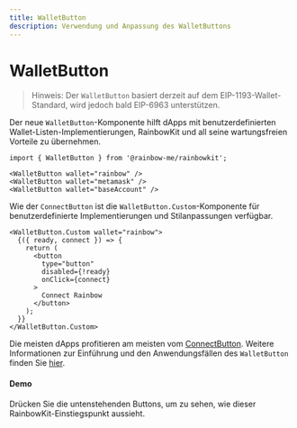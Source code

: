 ```yaml
---
title: WalletButton
description: Verwendung und Anpassung des WalletButtons
---
```


# WalletButton

> Hinweis: Der `WalletButton` basiert derzeit auf dem EIP-1193-Wallet-Standard, wird jedoch bald EIP-6963 unterstützen.

Der neue `WalletButton`-Komponente hilft dApps mit benutzerdefinierten Wallet-Listen-Implementierungen, RainbowKit und all seine wartungsfreien Vorteile zu übernehmen.

```tsx
import { WalletButton } from '@rainbow-me/rainbowkit';

<WalletButton wallet="rainbow" />
<WalletButton wallet="metamask" />
<WalletButton wallet="baseAccount" />
```

Wie der `ConnectButton` ist die `WalletButton.Custom`-Komponente für benutzerdefinierte Implementierungen und Stilanpassungen verfügbar.

```tsx
<WalletButton.Custom wallet="rainbow">
  {({ ready, connect }) => {
    return (
      <button
        type="button"
        disabled={!ready}
        onClick={connect}
      >
        Connect Rainbow
      </button>
    );
  }}
</WalletButton.Custom>
```

Die meisten dApps profitieren am meisten vom [ConnectButton](https://www.rainbowkit.com/docs/connect-button). Weitere Informationen zur Einführung und den Anwendungsfällen des `WalletButton` finden Sie [hier](https://www.rainbowkit.com/docs/wallet-button).

#### Demo

Drücken Sie die untenstehenden Buttons, um zu sehen, wie dieser RainbowKit-Einstiegspunkt aussieht.

<WalletButtonDemo />
